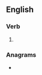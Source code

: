 ==English==

===Verb===
{{head|en|present participle}}

# {{present participle of|trope|lang=en|nocat=1}}

===Anagrams===
* {{anagrams|en|a=ginoprt|porting}}